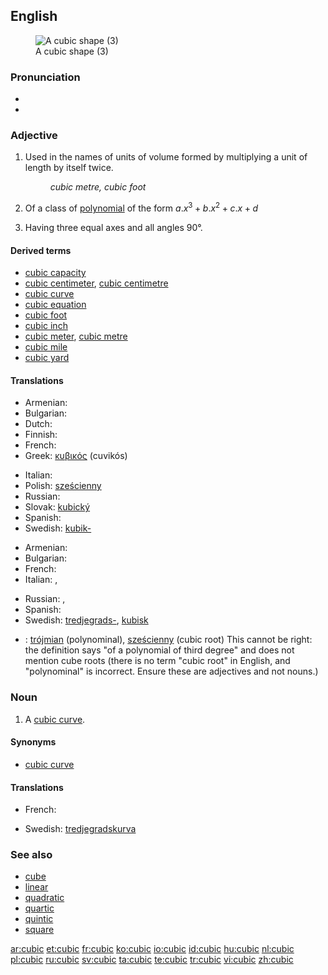 ==English==
[[Image:Cubic.svg|thumb|A cubic shape (3)]]

===Pronunciation===
* {{IPA|/ˈkjuː.bɪk/}}
* {{rhymes|uːbɪk}}

===Adjective===
{{en-adj|-}}

# {{geometry}} Used in the names of units of volume formed by multiplying a unit of length by itself twice. <!--note: this is correct; although there are three factors, there are only two multiplications-->
#: ''cubic metre, cubic foot''
# {{alggeom}} Of a class of [[polynomial]] of the form <math> a.x^3 + b.x^2 + c.x + d </math>
# {{crystallography}} Having three equal axes and all angles 90°.

====Derived terms====
* [[cubic capacity]]
* [[cubic centimeter]], [[cubic centimetre]]
* [[cubic curve]]
* [[cubic equation]]
* [[cubic foot]]
* [[cubic inch]]
* [[cubic meter]], [[cubic metre]]
* [[cubic mile]]
* [[cubic yard]]

====Translations====
{{trans-top|in the name of units of volume}}
* Armenian: {{t-|hy|խորանարդ|tr=xoranard}}
* Bulgarian: {{t|bg|кубичен|sc=Cyrl}}
* Dutch: {{t-|nl|kubiek}}
* Finnish: {{t+|fi|kuutio|alt=kuutio-}}
* French: {{t+|fr|cube}}
* Greek: [[κυβικός]] (cuvikós)
{{trans-mid}}
* Italian: {{t+|it|cubo}}
* Polish: [[sześcienny]] {{m}}
* Russian: {{t|ru|кубический|tr=kubíč'eskij}}
* Slovak: [[kubický]]
* Spanish: {{t|es|cúbico|m}}
* Swedish: [[kubik-]]
{{trans-bottom}}

{{trans-top|of a polynomial of third degree}}
* Armenian: {{t-|hy|խորանարդ|tr=xoranard}}
* Bulgarian: {{t|bg|кубичен|sc=Cyrl}}
* French: {{t+|fr|cubique}}
* Italian: {{t+|it|cubico|m}}, {{t+|it|cubica|f}}
{{trans-mid}}
* Russian: {{t|ru|кубический|tr=kubíč'eskij}}, {{t|ru|третьей степени|tr=tr'ét'jej st'ép'eni}}
* Spanish: {{t|es|cúbico}}
* Swedish: [[tredjegrads-]], [[kubisk]]
{{trans-bottom}}

{{checktrans-top}}
* {{ttbc|Polish}}: [[trójmian]] (polynominal), [[sześcienny]] (cubic root) This cannot be right: the definition says "of a polynomial of third degree" and does not mention cube roots (there is no term "cubic root" in English, and "polynominal" is incorrect. Ensure these are adjectives and not nouns.)
{{trans-bottom}}

===Noun===
{{en-noun}}

# {{alggeom}} A [[cubic curve]].

====Synonyms====
* [[cubic curve]]

====Translations====
{{trans-top|cubic curve}}
* French: {{t+|fr|cubique|f}}
{{trans-mid}}
* Swedish: [[tredjegradskurva]] {{c}}
{{trans-bottom}}

===See also===
* [[cube]]
* [[linear]]
* [[quadratic]]
* [[quartic]]
* [[quintic]]
* [[square]]

[[ar:cubic]]
[[et:cubic]]
[[fr:cubic]]
[[ko:cubic]]
[[io:cubic]]
[[id:cubic]]
[[hu:cubic]]
[[nl:cubic]]
[[pl:cubic]]
[[ru:cubic]]
[[sv:cubic]]
[[ta:cubic]]
[[te:cubic]]
[[tr:cubic]]
[[vi:cubic]]
[[zh:cubic]]